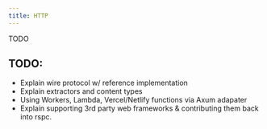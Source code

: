```yaml
---
title: HTTP
---
```


TODO

## TODO:

 - Explain wire protocol w/ reference implementation
 - Explain extractors and content types
 - Using Workers, Lambda, Vercel/Netlify functions via Axum adapater
 - Explain supporting 3rd party web frameworks & contributing them back into rspc.
